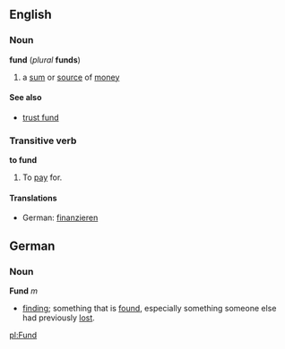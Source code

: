 ==English==
=== Noun===
'''fund''' (''plural'' '''funds''')
#a [[sum]] or [[source]] of [[money]]
==== See also====
*[[trust fund]]

=== Transitive verb  ===
'''to fund'''
# To [[pay]] for.

==== Translations ====

* German: [[finanzieren]]

== German ==
=== Noun ===
'''Fund''' ''m''

* [[finding]]; something that is [[find|found]], especially something someone else had previously [[lose|lost]].

[[pl:Fund]]
